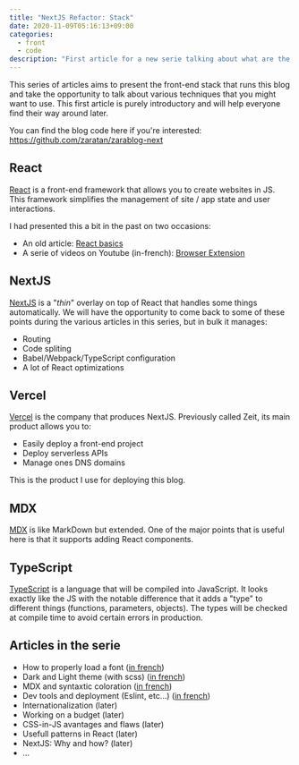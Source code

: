 ```yaml
---
title: "NextJS Refactor: Stack"
date: 2020-11-09T05:16:13+09:00
categories:
  - front
  - code
description: "First article for a new serie talking about what are the technics used to make that blog."
---
```


This series of articles aims to present the front-end stack that runs this blog and take the opportunity to talk about various techniques that you might want to use.
This first article is purely introductory and will help everyone find their way around later.

You can find the blog code here if you're interested: https://github.com/zaratan/zarablog-next

## React

[React](https://fr.reactjs.org) is a front-end framework that allows you to create websites in JS. This framework simplifies the management of site / app state and user interactions.

I had presented this a bit in the past on two occasions:

- An old article: [React basics](./react-basics)
- A serie of videos on Youtube (in-french): [Browser Extension](https://www.youtube.com/playlist?list=PLT4YMsBCL8tI2gWds-o__SlwxLmty8fXL)

## NextJS

[NextJS](https://nextjs.org) is a "_thin_" overlay on top of React that handles some things automatically.
We will have the opportunity to come back to some of these points during the various articles in this series, but in bulk it manages:

- Routing
- Code spliting
- Babel/Webpack/TypeScript configuration
- A lot of React optimizations

## Vercel

[Vercel](http://vercel.com) is the company that produces NextJS.
Previously called Zeit, its main product allows you to:

- Easily deploy a front-end project
- Deploy serverless APIs
- Manage ones DNS domains

This is the product I use for deploying this blog.

## MDX

[MDX](https://mdxjs.com) is like MarkDown but extended. One of the major points that is useful here is that it supports adding React components.

## TypeScript

[TypeScript](https://www.typescriptlang.org) is a language that will be compiled into JavaScript.
It looks exactly like the JS with the notable difference that it adds a "type" to different things (functions, parameters, objects).
The types will be checked at compile time to avoid certain errors in production.

## Articles in the serie

- How to properly load a font ([in french](./next-refactor-font))
- Dark and Light theme (with scss) ([in french](./next-refactor-theme-scss))
- MDX and syntaxtic coloration ([in french](./next-refactor-MDX))
- Dev tools and deployment (Eslint, etc…) ([in french](./next-refactor-tools))
- Internationalization (later)
- Working on a budget (later)
- CSS-in-JS avantages and flaws (later)
- Usefull patterns in React (later)
- NextJS: Why and how? (later)
- …
